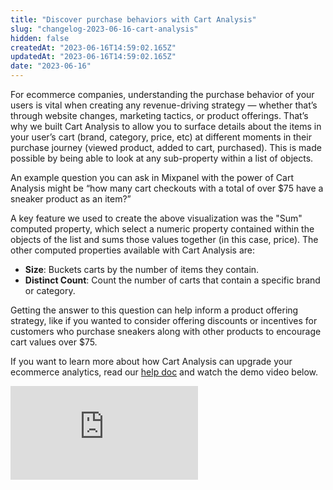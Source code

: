 ```yaml
---
title: "Discover purchase behaviors with Cart Analysis"
slug: "changelog-2023-06-16-cart-analysis"
hidden: false
createdAt: "2023-06-16T14:59:02.165Z"
updatedAt: "2023-06-16T14:59:02.165Z"
date: "2023-06-16"
---
```

For ecommerce companies, understanding the purchase behavior of your users is vital when creating any revenue-driving strategy — whether that’s through website changes, marketing tactics, or product offerings. 
That’s why we built Cart Analysis to allow you to surface details about the items in your user’s cart (brand, category, price, etc) at different moments in their purchase journey (viewed product, added to cart, purchased). This is made possible by being able to look at any sub-property within a list of objects.


An example question you can ask in Mixpanel with the power of Cart Analysis might be “how many cart checkouts with a total of over $75 have a sneaker product as an item?”


A key feature we used to create the above visualization was the "Sum" computed property, which select a numeric property contained within the objects of the list and sums those values together (in this case, price).
The other computed properties available with Cart Analysis are:
- **Size**: Buckets carts by the number of items they contain.
- **Distinct Count**: Count the number of carts that contain a specific brand or category.

Getting the answer to this question can help inform a product offering strategy, like if you wanted to consider offering discounts or incentives for customers who purchase sneakers along with other products to encourage cart values over $75.

If you want to learn more about how Cart Analysis can upgrade your ecommerce analytics, read our [help doc](/docs/features/advanced#list-of-objects-property-support) and watch the demo video below. 

<div style={{position: 'relative', paddingBottom: '64.90384615384616%', height: 0}}>
    <iframe src="https://www.loom.com/embed/ff350b78206a4eb6948f86ed67e62ac3"
        frameBorder="0"
        webkitallowfullscreen="true" mozallowfullscreen="true" allowFullScreen
        style={{position: 'absolute', 'top': 0, 'left': 0, 'width': '100%', 'height': '100%'}}>
    </iframe>
</div>
